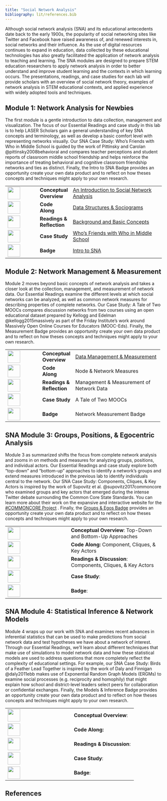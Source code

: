 ```yaml
---
title: "Social Network Analysis"
bibliography: lit/references.bib
---
```


Although social network analysis (SNA) and its educational antecedents date back to the early 1900s, the popularity of social networking sites like Twitter and Facebook have raised awareness of, and renewed interests in, social networks and their influence. As the use of digital resources continues to expand in education, data collected by these educational technologies has also greatly facilitated the application of network analysis to teaching and learning. The SNA modules are designed to prepare STEM education researchers to apply network analysis in order to better understand and improve student learning and the contexts in which learning occurs. The presentations, readings, and case studies for each lab will provide scholars with an overview of social network theory, examples of network analysis in STEM educational contexts, and applied experience with widely adopted tools and techniques.

## Module 1: Network Analysis for Newbies

The first module is a gentle introduction to data collection, management and visualization. The focus of our Essential Readings and case study in this lab is to help LASER Scholars gain a general understanding of key SNA concepts and terminology, as well as develop a basic comfort level with representing networks visually. Our SNA Case Study: Who's Friends with Who in Middle School is guided by the work of Pittinsky and Carolan @pittinsky2008behavioral and compares teacher perceptions and student reports of classroom middle school friendship and helps reinforce the importance of treating behavioral and cognitive classroom friendship networks and ties as distinct. Finally, the Intro to SNA Badge provides an opportunity create your own data product and to reflect on how theses concepts and techniques might apply to your own research.

+-------------------------------------------------+----------------+----------------------------------------------------------------------------------------------------------------------------------------------------+
| ![](images/conceptual-overview.png){width="40"} | **Conceptual\  | [An Introduction to Social Network Analysis](https://laser-institute.github.io/network-analysis/lab-1/sna-1-conceptual-overview.html#/title-slide) |
|                                                 | Overview**     |                                                                                                                                                    |
+-------------------------------------------------+----------------+----------------------------------------------------------------------------------------------------------------------------------------------------+
| ![](images/code-along.png){width="40"}          | **Code Along** | [Data Structures & Sociograms](https://laser-institute.github.io/network-analysis/lab-1/sna-1-code-along-R.html#/title-slide)                      |
+-------------------------------------------------+----------------+----------------------------------------------------------------------------------------------------------------------------------------------------+
| ![](images/reading.png){width="40"}             | **Readings &\  | [Background and Basic Concepts](https://laser-institute.github.io/network-analysis/lab-1/sna-lab-1-readings.html)                                  |
|                                                 | Reflection**   |                                                                                                                                                    |
+-------------------------------------------------+----------------+----------------------------------------------------------------------------------------------------------------------------------------------------+
| ![](images/case-study.png){width="40"}          | **Case Study** | [Who's Friends with Who in Middle School](https://laser-institute.github.io/network-analysis/lab-1/sna-1-case-study-key-R.html)                    |
+-------------------------------------------------+----------------+----------------------------------------------------------------------------------------------------------------------------------------------------+
| ![](images/laser-hex.png){width="40"}           | **Badge**      | [Intro to SNA](https://laser-institute.github.io/network-analysis/lab-1/sna-1-badge.html)                                                          |
+-------------------------------------------------+----------------+----------------------------------------------------------------------------------------------------------------------------------------------------+

## Module 2: Network Management & Measurement

Module 2 moves beyond basic concepts of network analysis and takes a closer look at the collection, management, and measurement of network data. Our Essential Readings examine the different levels at which social networks can be analyzed, as well as common network measures for describing properties of complete networks. Our Case Study: A Tale of Two MOOCs compares discussion networks from two courses using an open educational dataset prepared by Kellogg and Edelman @kellogg2015massively as part of the Friday Institute's work around Massively Open Online Courses for Educators (MOOC-Eds). Finally, the Measurement Badge provides an opportunity create your own data product and to reflect on how theses concepts and techniques might apply to your own research.

+------------------------------------------+----------------+------------------------------------------------------------------------------------------------------------+
| ![](images/presentation.png){width="40"} | **Conceptual\  | [Data Management & Measurement](https://laser-institute.github.io/network-analysis/lab-1/sna-1-badge.html) |
|                                          | Overview**     |                                                                                                            |
+------------------------------------------+----------------+------------------------------------------------------------------------------------------------------------+
| ![](images/presentation.png){width="40"} | **Code Along** | Node & Network Measures                                                                                    |
+------------------------------------------+----------------+------------------------------------------------------------------------------------------------------------+
| ![](images/reading.png){width="40"}      | **Readings &\  | Management & Measurement of Network Data                                                                   |
|                                          | Reflection**   |                                                                                                            |
+------------------------------------------+----------------+------------------------------------------------------------------------------------------------------------+
| ![](images/case-study.png){width="40"}   | **Case Study** | A Tale of Two MOOCs                                                                                        |
+------------------------------------------+----------------+------------------------------------------------------------------------------------------------------------+
| ![](images/laser-hex.png){width="40"}    | **Badge**      | Network Measurement Badge                                                                                  |
+------------------------------------------+----------------+------------------------------------------------------------------------------------------------------------+

## SNA Module 3: Groups, Positions, & Egocentric Analysis

Module 3 as summarized shifts the focus from complete network analysis and zooms in on methods and measures for analyzing groups, positions, and individual actors. Our Essential Readings and case study explore both "top-down" and "bottom-up" approaches to identify a network's groups and extend measures introduced in the previous lab to identify individuals central to the network. Our SNA Case Study: Components, Cliques, & Key Actors is inspired by the work of Supovitz et al. @supovitz2017commoncore who examined groups and key actors that emerged during the intense Twitter debate surrounding the Common Core State Standards. You can learn more about their work on the expansive and interactive website for the [#COMMONCORE Project](https://www.hashtagcommoncore.com/) . Finally, the [Groups & Egos Badge](https://laser-institute.github.io/network-analysis/lab-3/sna-lab-3-badge.html) provides an opportunity create your own data product and to reflect on how theses concepts and techniques might apply to your own research.

+------------------------------------------+--------------------------------------------------------------+
| ![](images/presentation.png){width="40"} | **Conceptual Overview**: Top-Down and Bottom-Up Approaches   |
+------------------------------------------+--------------------------------------------------------------+
| ![](images/presentation.png){width="40"} | **Code Along:** Component, Cliques, & Key Actors             |
+------------------------------------------+--------------------------------------------------------------+
| ![](images/reading.png){width="40"}      | **Readings & Discussion**: Components, Cliques, & Key Actors |
+------------------------------------------+--------------------------------------------------------------+
| ![](images/case-study.png){width="40"}   | **Case Study**:                                              |
+------------------------------------------+--------------------------------------------------------------+
| ![](images/laser-hex.png){width="40"}    | **Badge**:                                                   |
+------------------------------------------+--------------------------------------------------------------+

## SNA Module 4: Statistical Inference & Network Models

Module 4 wraps up our work with SNA and examines recent advances in inferential statistics that can be used to make predictions from social network data and test hypotheses we have about a network of interest. Through our Essential Readings, we'll learn about different techniques that make use of simulations to model network data and how these statistical models are used to address questions that more completely reflect the complexity of educational settings. For example, our SNA Case Study: Birds of a Feather Lead Together is inspired by the work of Daly and Finnigan @daly2011ebb makes use of Exponential Random Graph Models (ERGMs) to examine social processes (e.g. reciprocity and homophily) that might explain how school and district-level leaders select peers for collaboration or confidential exchanges. Finally, the Models & Inference Badge provides an opportunity create your own data product and to reflect on how theses concepts and techniques might apply to your own research.

+------------------------------------------+----------------------------------------+
| ![](images/presentation.png){width="40"} | **Conceptual Overview**:               |
+------------------------------------------+----------------------------------------+
| ![](images/presentation.png){width="40"} | **Code Along:**                        |
+------------------------------------------+----------------------------------------+
| ![](images/reading.png){width="40"}      | **Readings & Discussion**:             |
+------------------------------------------+----------------------------------------+
| ![](images/case-study.png){width="40"}   | **Case Study**:                        |
+------------------------------------------+----------------------------------------+
| ![](images/laser-hex.png){width="40"}    | **Badge**:                             |
+------------------------------------------+----------------------------------------+

## References
